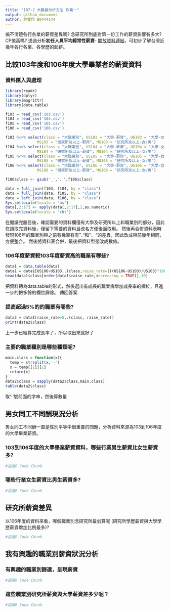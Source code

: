 ```yaml
---
title: "107-2 大數據分析方法 作業一"
output: github_document
author: 許雲翔 B0444144
---
```


搞不清楚各行各業的薪資差異嗎? 念研究所到底對第一份工作的薪資影響有多大? CP值高嗎? 透過分析**初任人員平均經常性薪資**- [開放資料連結](https://data.gov.tw/dataset/6647)，可初步了解台灣近幾年各行各業、各學歷的起薪。

## 比較103年度和106年度大學畢業者的薪資資料

### 資料匯入與處理
```r
library(readr)
library(dplyr)
library(magrittr)
library(data.table)

f103 = read_csv('103.csv')
f104 = read_csv('104.csv')
f105 = read_csv('105.csv')
f106 = read_csv('106.csv')

f103 %<>% select(class = "大職業別", US103 = "大學-薪資", UG103 = "大學-女/男",
              MS103 = "研究所及以上-薪資", MG103 = "研究所及以上-女/男")
f104 %<>% select(class = "大職業別", US104 = "大學-薪資", UG104 = "大學-女/男",
              MS104 = "研究所及以上-薪資", MG104 = "研究所及以上-女/男")
f105 %<>% select(class = "大職業別", US105 = "大學-薪資", UG105 = "大學-女/男",
              MS105 = "研究所及以上-薪資", MG105 = "研究所及以上-女/男")
f106 %<>% select(class = "大職業別", US106 = "大學-薪資", UG106 = "大學-女/男",
              MS106 = "研究所及以上-薪資", MG106 = "研究所及以上-女/男")

f106$class <- gsub('_','、',f106$class)

data = full_join(f103, f104, by = "class")
data = full_join(data, f105, by = "class")
data = left_join(data, f106, by = "class")
Sys.setlocale(locale = "us")
data[,2:17] <- apply(data[,2:17],2,as.numeric)
Sys.setlocale(locale = "cht")

```

在閱讀完題目後，確認需要的資料欄僅有大學及研究所以上和職業別的部分，因此在讀取完資料後，僅留下需要的資料且改名方便後面取用。
然後再合併資料表時發現106年的職業別與之前有幾筆有有"_"和"、"的差異，因此改成與前幾年相同，方便整合。
然後將資料表合併，最後把資料型態改成數值。

### 106年度薪資較103年度薪資高的職業有哪些? 
```r
data1 = data.table(data)
data1 = data1[US106>US103,.(class,raise_rate=(((US106-US103)/US103)*100))]
head(data1$class[order(data1$raise_rate,decreasing = TRUE)],10)
```
把資料轉為data.table的形式，然後選出有成長的職業病增加成長率的欄位，且進一步的把多餘的欄位篩除。
傳回答案

### 提高超過5%的的職業有哪些? 
```r
data2 = data1[raise_rate>5,.(class, raise_rate)]
print(data2$class)
```
上一步已經算完成長率了，所以取出來就好了

### 主要的職業種別是哪些種類呢?
```r
main.class = function(x){
  temp = strsplit(x,'-')
  x = temp[[1]][1]
  return(x)
}
data2$class = sapply(data2$class,main.class)
table(data2$class)
```
取'-'號前面的字串，然後算數量

## 男女同工不同酬現況分析

男女同工不同酬一直是性別平等中很重要的問題，分析資料來源為103到106年度的大學畢業薪資。

### 103到106年度的大學畢業薪資資料，哪些行業男生薪資比女生薪資多?
```r
#這是R Code Chunk
```
### 哪些行業女生薪資比男生薪資多? 
```r
#這是R Code Chunk
```

## 研究所薪資差異

以106年度的資料來看，哪個職業別念研究所最划算呢 (研究所學歷薪資與大學學歷薪資增加比例最多)?
 
```r
#這是R Code Chunk
```

## 我有興趣的職業別薪資狀況分析

### 有興趣的職業別篩選，呈現薪資
```r
#這是R Code Chunk
```

### 這些職業別研究所薪資與大學薪資差多少呢？
```r
#這是R Code Chunk
```

